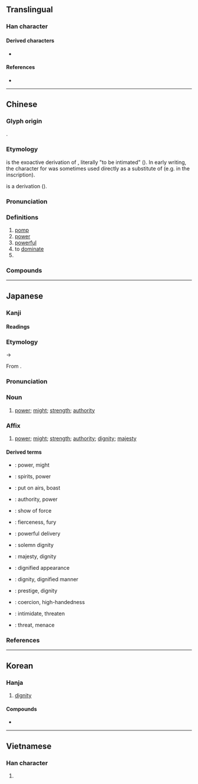 {{character info}}
==Translingual==
{{Han stroke|Mainland China, Hong Kong, and Japan<br>[[File:威 - U+05A01- KanjiVG stroke order.svg]]<br>(''Swap strokes 8 and 9 for Taiwan.'')}}

===Han character===
{{Han char|rn=38|rad=女|as=06|sn=9|four=53200|canj=IHMV|ids=⿵戌女}}

====Derived characters====
* {{l|mul|[[𠋘]], [[喴]], [[㙎]], [[媙]], [[𫶆]], [[揻]], [[𣸵]], [[隇]], [[𮞩]], [[楲]], [[𥔃]], [[縅]], [[𦩬]], [[蝛]], [[𨩆]], [[鰄]], [[𨜠]], [[𦞏]], [[崴]], [[葳]], [[𬕚]]}}

====References====
* {{Han ref|kx=0261.240|dkj=06259|dj=0527.270|hdz=21404.010|uh=5A01|ud=23041|bh=ABC2|bd=43970}}

----

==Chinese==
{{zh-forms}}

===Glyph origin===
{{Han etym}}
{{Han compound|戌|女|ls=ic}}.

===Etymology===
{{och-l|畏|to fear}} is the exoactive derivation of {{och-l|威|to overawe}}, literally "to be intimated" ({{zh-ref|Schuessler, 2007}}). In early writing, the character for {{lang|zh|畏}} was sometimes used directly as a substitute of {{m-self|zh|威}} (e.g. in the {{w|Da Yu ding}} inscription).

{{och-l|鬼|ghost}} is a derivation ({{zh-ref|Baxter and Sagart, 1998}}).

===Pronunciation===
{{zh-pron
|m=wēi
|m-s=wei1
|c=wai1
|c-t=vei1
|g=ui1
|h=pfs=vî;gd=vi1
|j=vei1
|mb=ṳ́
|md=ŭi
|mn=ui
|mn-t=ui1
|w=1ue
|x=uei1
|mc=y
|oc=y
|cat=n,a,v,pn
}}

===Definitions===
{{zh-hanzi}}

# [[pomp]]
# [[power]]
# [[powerful]]
# to [[dominate]]
# {{surname|zh}}

===Compounds===
{{zh-der|下車作威|下馬威|不怒自威|伏威|作威作福|作福作威|備受威脅|克倫威爾|八面威風|兵威|助威|南威|史迪威|喊堂威|國威|地牛發威|夏威夷州|大發神威|大顯威風|天威|奮威|奮武揚威|威信|威信掃地|威儀|威儀孔時|威克島|威力|威勢|威化餅|威名|威嚇|威嚴|威士忌|威妥瑪式|威尼斯|威德兼施|威悉河|威振天下|威服|威望|威權|威武|威武不屈|威海衛|威澤|威爾遜|威猛|威瑪憲法|威福|威福由己|威福自己|威稜|威而不猛|威聲|威脅|威脅利誘|威蕤|威迫|威逼|威逼利誘|威重|威震|威震八方|威震天下|威震寰宇|威靈|威靈頓|威風|威風八面|威風凜凜|威鳳|威鳳一羽|宣威|恩威並濟|恩威並用|恩威並著|恩威並行|恩威並重|懷德畏威|打下馬威|抑威餌敵|挪威|挪威王國|振威|揚威|揚威耀武|擅作威福|攝威擅勢|施威|明威|杜威|格林威治|權威|權威管教|武威|殺威棒|殺威風|海明威|淫威|漢官威儀|狐假虎威|狐藉虎威|狐虎之威|畏威懷德|發威|發威動怒|皇威|示威|示威遊行|神威|祥麟威鳳|科威特|積威|竊弄威權|立威|耀武揚威|耍威風|聲威|聲威大震|舉武揚威|草木知威|蓄銳養威|虎威|虎威狐假|蛜威|褚威格|赫斯之威|軍威|辛巴威|逞威風|逞起威風|鈞威|開普威得|閫威|雄威|雌威|霜威|霽威|養威蓄銳|養銳蓄威|餘威|馬拉威|鮑斯威爾|龍威|蘇拉威西|威廉|威爾瑪|夏威夷|威海}}

----

==Japanese==

===Kanji===
{{ja-kanji|grade=c|rs=女06}}

====Readings====
{{ja-readings
|goon=い<ゐ
|kanon=い<ゐ
|kun=おど-す, おど-し, おど-かす
|nanori=いさ, たけ, たけし
}}

===Etymology===
{{ja-kanjitab|い|yomi=o}}
{{IPAchar|/wi/}} → {{IPAchar|/i/}}

From {{der|ja|ltc|sort=い|-}} {{ltc-l|威}}.

===Pronunciation===
{{ja-pron|い|acc=1|acc_ref=DJR}}

===Noun===
{{ja-noun|い|hhira=ゐ}}

# [[power]]; [[might]]; [[strength]]; [[authority]]

===Affix===
{{ja-pos|affix|い|hhira=ゐ}}

# [[power]]; [[might]]; [[strength]]; [[authority]]; [[dignity]]; [[majesty]]

====Derived terms====
{{der-top}}
* {{ja-r|威%力|い%りょく}}: power, might
* {{ja-r|威%勢|い%せい}}: spirits, power
* {{ja-r|威%張る|い%ばる}}: put on airs, boast
* {{ja-r|権%威|けん%い}}: authority, power
* {{ja-r|示%威|じ%い}}: show of force
* {{ja-r|猛%威|もう%い}}: fierceness, fury
* {{ja-r|球%威 の 有る 投%球|きゅう%い の ある とう%きゅう}}: powerful delivery
* {{ja-r|威%厳|い%げん}}: solemn dignity
* {{ja-r|威%風|い%ふう}}: majesty, dignity
* {{ja-r|威%容|い%よう}}: dignified appearance
* {{ja-r|威%儀|い%ぎ}}: dignity, dignified manner
* {{ja-r|威%信|い%しん}}: prestige, dignity
* {{ja-r|威%圧|い%あつ}}: coercion, high-handedness
* {{ja-r|威%嚇|い%かく}}: intimidate, threaten
* {{ja-r|脅%威|きょう%い}}: threat, menace
{{der-bottom}}

===References===
<references/>

----

==Korean==

===Hanja===
{{ko-hanja|위엄|위}}

# [[dignity]]

====Compounds====
* {{ko-l|위화도회군|威化島回軍}}

----

==Vietnamese==

===Han character===
{{vi-readings|reading=uy, oai|rs=女06}}

# {{rfdef|vi|sort=女06}}